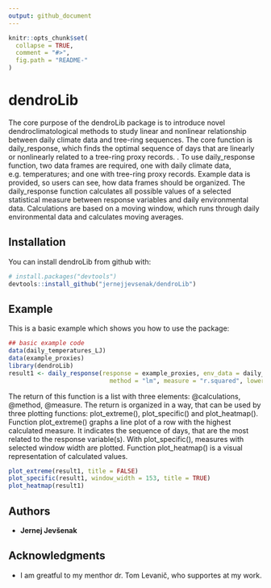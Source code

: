 ```yaml
---
output: github_document
---
```


<!-- README.md is generated from README.Rmd. Please edit that file -->

```r
knitr::opts_chunk$set(
  collapse = TRUE,
  comment = "#>",
  fig.path = "README-"
)
```

# dendroLib

The core purpose of the dendroLib package is to introduce novel dendroclimatological methods to study linear and nonlinear relationship between daily climate data and tree-ring sequences. The core function is daily_response, which finds the optimal sequence of days that are linearly or nonlinearly related to a tree-ring proxy records.
.
To use daily_response function, two data frames are required, one with daily climate data, e.g. temperatures; and one with tree-ring proxy records. Example data is provided, so users can see, how data frames should be organized. The daily_response function calculates all possible values of a selected statistical measure between response variables and daily environmental data. Calculations are based on a moving window, which runs through daily environmental data and calculates moving averages. 


## Installation

You can install dendroLib from github with:

```r
# install.packages("devtools")
devtools::install_github("jernejjevsenak/dendroLib")
```

## Example

This is a basic example which shows you how to use the package: 

```r
## basic example code
data(daily_temperatures_LJ) 
data(example_proxies)
library(dendroLib)
result1 <- daily_response(response = example_proxies, env_data = daily_temperatures_LJ, 
							method = "lm", measure = "r.squared", lower_limit = 150, upper_limit = 155)

```
The return of this function is a list with three elements: @calculations, @method, @measure. The return is organized in a way, that can be used by three plotting functions: plot_extreme(), plot_specific() and plot_heatmap(). 
Function plot_extreme() graphs a line plot of a row with the highest calculated measure. It indicates the sequence of days, that are the most related to the response variable(s). With plot_specific(), measures with selected window width are plotted. Function plot_heatmap() is a visual representation of calculated values.

```r
plot_extreme(result1, title = FALSE)
plot_specific(result1, window_width = 153, title = TRUE)
plot_heatmap(result1)
```

## Authors
* **Jernej Jevšenak**

## Acknowledgments
* I am greatful to my menthor dr. Tom Levanič, who supportes at my work. 
